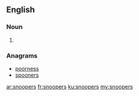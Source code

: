 ==English==

===Noun===
{{head|en|plural}}

# {{plural of|snooper|lang=en}}

===Anagrams===
* [[poorness#English|poorness]]
* [[spooners#English|spooners]]

[[ar:snoopers]]
[[fr:snoopers]]
[[ku:snoopers]]
[[my:snoopers]]